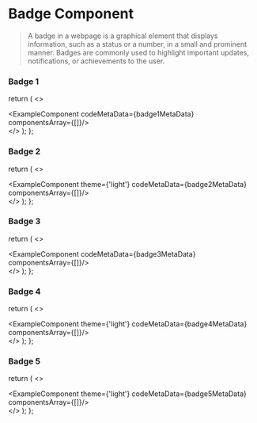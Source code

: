 # Badge Component

> A badge in a webpage is a graphical element that displays information, such as a status or a number, in a small and prominent manner. Badges are commonly used to highlight important updates, notifications, or achievements to the user.


### Badge 1


  return (
    <>
    <div className='mb-20'>
        <ExampleComponent codeMetaData={badge1MetaData} componentsArray={[<Badge1 />]}/>
    </div>
    </>
  );
};

<Badges1/>

### Badge 2


  return (
    <>
    <div className='mb-20'>
        <ExampleComponent theme={'light'} codeMetaData={badge2MetaData} componentsArray={[<Badge2 />]}/>
    </div>
    </>
  );
};

<Badges2/>

### Badge 3


  return (
    <>
    <div className='mb-20'>
        <ExampleComponent codeMetaData={badge3MetaData} componentsArray={[<Badge3 />]}/>
    </div>
    </>
  );
};

<Badges3/>

### Badge 4


  return (
    <>
    <div className='mb-20'>
        <ExampleComponent theme={'light'} codeMetaData={badge4MetaData} componentsArray={[<Badge4 />]}/>
    </div>
    </>
  );
};

<Badges4/>

### Badge 5


  return (
    <>
    <div className='mb-20'>
        <ExampleComponent theme={'light'} codeMetaData={badge5MetaData} componentsArray={[<Badge5 />]}/>
    </div>
    </>
  );
};

<Badges5/>